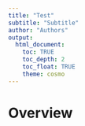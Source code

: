 ```yaml
---
title: "Test"
subtitle: "Subtitle"
author: "Authors"
output: 
  html_document:
    toc: TRUE
    toc_depth: 2
    toc_float: TRUE
    theme: cosmo
---
```


# Overview

